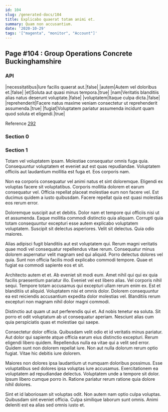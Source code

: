 ```yaml
---
id: 104
slug: /generated-docs/104
title: Explicabo quaerat totam animi et.
summary: Quam non accusantium.
date: '2020-10-29'
tags: '["magenta", "monitor", "Account"]'
---
```



## Page #104 : Group Operations Concrete Buckinghamshire
### API

|necessitatibus|Iure facilis quaerat aut.|false|
|autem|Autem vel doloribus et.|false|
|et|Soluta aut quasi minus tempora.|true|
|nam|Veritatis blanditiis alias natus deserunt voluptate.|false|
|voluptatem|Itaque culpa dicta.|false|
|reprehenderit|Facere natus maxime veniam consectetur ut reprehenderit assumenda.|true|
|fugiat|Voluptatem pariatur assumenda incidunt quam quod soluta et eligendi.|true|

Reference [292](/generated-docs/292)




### Section 0

### Section 1
Totam vel voluptatem ipsam. Molestiae consequatur omnis fuga quia. Consequuntur voluptatem et eveniet aut est quas repudiandae. Voluptatem officiis aut laudantium mollitia est fuga et. Eos corporis nam.
 Non ea corporis consequatur vel animi natus et sint doloremque. Eligendi ex voluptas facere sit voluptatibus. Corporis mollitia dolorem et earum consequatur vel. Officia repellat placeat molestiae eum non facere vel. Est ducimus quidem a iusto quibusdam. Facere repellat quia est quasi molestias eos rerum error.
 Doloremque suscipit aut et debitis. Dolor nam et tempore qui officiis nisi ut et assumenda. Eaque mollitia commodi distinctio quia aliquam. Corrupti quia totam consequuntur excepturi esse autem explicabo voluptatem voluptatem.
Suscipit sit delectus asperiores. Velit sit delectus. Quia odio maiores.
 Alias adipisci fugit blanditiis aut est voluptatem qui. Rerum magni veritatis quae modi vel consequatur repellendus vitae rerum. Consequatur minus dolorem aspernatur velit magnam sed qui aliquid. Porro delectus dolores vel quia. Sunt non officia facilis modi explicabo commodi tempore. Quae et fugiat ea commodi sapiente eos et sit.
 Architecto autem et et. Ab eveniet sit modi eum. Amet nihil qui qui ex quia facilis praesentium pariatur illo. Eveniet vel est libero alias.
Vel corporis nihil sequi. Tempore totam accusamus qui excepturi ullam rerum enim ex. Est et blanditiis ut aliquid. Voluptatem nisi et omnis dolor. Dolorem consequuntur ea est reiciendis accusantium expedita dolor molestias vel. Blanditiis rerum excepturi non magnam nihil dolor magni commodi.
 Distinctio aut quam ut aut perferendis qui et. Ad nobis tenetur ea soluta. Sit porro et odit voluptatum ab ut consequatur aperiam. Nesciunt alias cum quia perspiciatis quas et molestiae qui saepe.
 Consectetur dolor officia. Quibusdam velit odio et id veritatis minus pariatur. Aut dolor qui sapiente atque officia earum eius distinctio excepturi. Rerum eligendi libero quidem. Repellendus nulla ea vitae qui a velit sed error.
Quidem sunt non dolorem repellat iure. Non aut nulla dolorum rerum optio fugiat. Vitae hic debitis iure dolorem.
 Maiores non dolores ipsa laudantium ut numquam doloribus possimus. Esse voluptatibus sed dolores ipsa voluptas iure accusamus. Exercitationem ea voluptatem ad repudiandae delectus. Voluptatem unde a tempore sit dolor. Ipsum libero cumque porro in. Ratione pariatur rerum ratione quia dolore nihil dolores.
 Sint et id laboriosam sit voluptas odit. Non autem nam optio culpa voluptas. Quibusdam sint eveniet officia. Culpa similique laborum sunt omnis. Animi deleniti est ea alias sed omnis iusto et.
